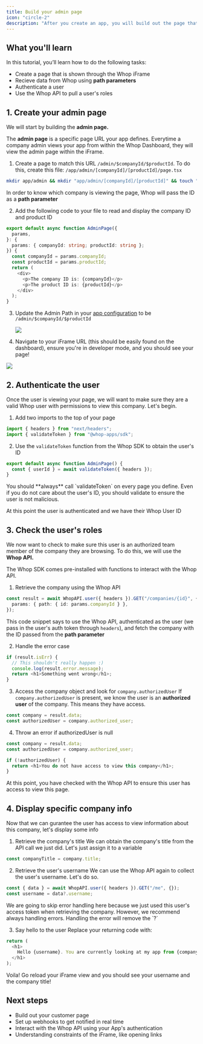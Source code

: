 ```yaml
---
title: Build your admin page
icon: "circle-2"
description: "After you create an app, you will build out the page that allows Whop Companies to interact with your app"
---
```


## What you'll learn

In this tutorial, you’ll learn how to do the following tasks:

- Create a page that is shown through the Whop iFrame
- Recieve data from Whop using **path parameters**
- Authenticate a user
- Use the Whop API to pull a user's roles

## 1. Create your admin page

We will start by building the **admin page.**

The **admin page** is a specific page URL your app defines. Everytime a company admin views your app from within the Whop Dashboard, they will view the admin page within the iFrame.

1. Create a page to match this URL `/admin/$companyId/$productId`. To do this, create this file: `/app/admin/[companyId]/[productId]/page.tsx`

```bash
mkdir app/admin && mkdir "app/admin/[companyId]/[productId]" && touch "app/admin/[companyId]/[productId]/page.tsx"
```

In order to know which company is viewing the page, Whop will pass the ID as a **path parameter**

2. Add the following code to your file to read and display the company ID and product ID

```typescript
export default async function AdminPage({
  params,
}: {
  params: { companyId: string; productId: string };
}) {
  const companyId = params.companyId;
  const productId = params.productId;
  return (
    <div>
      <p>The company ID is: {companyId}</p>
      <p>The product ID is: {productId}</p>
    </div>
  );
}
```

3. Update the Admin Path in your [app configuration](https://dash.whop.com/settings/developer) to be `/admin/$companyId/$productId`

   <Frame caption="Update the admin path to be /admin/$companyId/$productId ">
     <img src="https://imgur.com/MpBp7Bl.png" />
   </Frame>

4. Navigate to your iFrame URL (this should be easily found on the dashboard), ensure you're in developer mode, and you should see your page!

<Frame caption="You will now see the companyId from within the iFrame">
  <img src="https://media.discordapp.net/attachments/841805896156839936/1155635050709262446/Whop_Dashboard_-_httpsdash.whop.comproductsprod_nIKTInAJBYMCRapp_soLLJMDkBhQDtzexperienceIdexp_WBH9wB7VM2qeG1expNameTest_2023-09-24_at_18.41.022x.png?width=2199&height=1402" />
</Frame>

## 2. Authenticate the user

Once the user is viewing your page, we will want to make sure they are a valid Whop user with permissions to view this company. Let's begin.

1. Add two imports to the top of your page

```typescript
import { headers } from "next/headers";
import { validateToken } from "@whop-apps/sdk";
```

2. Use the `validateToken` function from the Whop SDK to obtain the user's ID

```typescript
export default async function AdminPage() {
  const { userId } = await validateToken({ headers });
}
```

<Warning>
  You should **always** call `validateToken` on every page you define. Even if
  you do not care about the user's ID, you should validate to ensure the user is
  not malicious.
</Warning>

At this point the user is authenticated and we have their Whop User ID

## 3. Check the user's roles

We now want to check to make sure this user is an authorized team member of the company they are browsing. To do this, we will use the **Whop API.**

The Whop SDK comes pre-installed with functions to interact with the Whop API.

1. Retrieve the company using the Whop API

```typescript
const result = await WhopAPI.user({ headers }).GET("/companies/{id}", {
  params: { path: { id: params.companyId } },
});
```

This code snippet says to use the Whop API, authenticated as the user (we pass in the user's auth token through `headers`), and fetch the company with the ID passed from the **path parameter**

2. Handle the error case

```typescript
if (result.isErr) {
  // This shouldn't really happen :)
  console.log(result.error.message);
  return <h1>Something went wrong</h1>;
}
```

3. Access the company object and look for `company.authorizedUser`
   If `company.authorizedUser` is present, we know the user is an **authorized user** of the company. This means they have access.

```typescript
const company = result.data;
const authorizedUser = company.authorized_user;
```

4. Throw an error if authorizedUser is null

```typescript
const company = result.data;
const authorizedUser = company.authorized_user;

if (!authorizedUser) {
  return <h1>You do not have access to view this company</h1>;
}
```

At this point, you have checked with the Whop API to ensure this user has access to view this page.

## 4. Display specific company info

Now that we can gurantee the user has access to view information about this company, let's display some info

1. Retrieve the company's title
   We can obtain the company's title from the API call we just did. Let's just assign it to a variable

```typescript
const companyTitle = company.title;
```

2. Retrieve the user's username
   We can use the Whop API again to collect the user's username. Let's do so.

```typescript
const { data } = await WhopAPI.user({ headers }).GET("/me", {});
const username = data?.username;
```

<Tip>
  We are going to skip error handling here because we just used this user's
  access token when retrieving the company. However, we recommend always
  handling errors. Handling the error will remove the `?`
</Tip>

3. Say hello to the user
   Replace your returning code with:

```typescript
return (
  <h1>
    Hello {username}. You are currently looking at my app from {companyTitle}
  </h1>
);
```

Voila! Go reload your iFrame view and you should see your username and the company title!

## Next steps

- Build out your customer page
- Set up webhooks to get notified in real time
- Interact with the Whop API using your App's authentication
- Understanding constraints of the iFrame, like opening links
